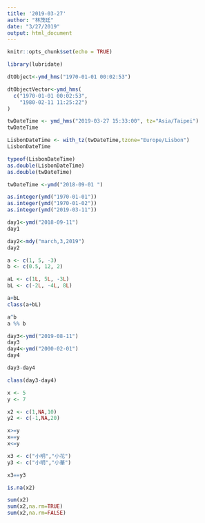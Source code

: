 ```yaml
---
title: '2019-03-27'
author: "林茂廷"
date: "3/27/2019"
output: html_document
---
```


```r
knitr::opts_chunk$set(echo = TRUE)
```


```r
library(lubridate)
```
```r
dtObject<-ymd_hms("1970-01-01 00:02:53") 
```

```r
dtObjectVector<-ymd_hms(
  c("1970-01-01 00:02:53",
    "1980-02-11 11:25:22")
)
```

```r
twDateTime <- ymd_hms("2019-03-27 15:33:00", tz="Asia/Taipei")
twDateTime
```

```r
LisbonDateTime <- with_tz(twDateTime,tzone="Europe/Lisbon")
LisbonDateTime
```
```r
typeof(LisbonDateTime)
as.double(LisbonDateTime)
as.double(twDateTime)
```
```r
twDateTime <-ymd("2018-09-01 ")
```

```r
as.integer(ymd("1970-01-01"))
as.integer(ymd("1970-01-02")) 
as.integer(ymd("2019-03-11")) 
```

```r
day1<-ymd("2018-09-11")
day1
```
```r
day2<-mdy("march,3,2019")
day2
```
```r
a <- c(1, 5, -3)
b <- c(0.5, 12, 2)
```
```r
aL <- c(1L, 5L, -3L)
bL <- c(-2L, -4L, 8L)
```
```r
a+bL
class(a+bL)
```
```r
a^b
a %% b
```
```r
day3<-ymd("2019-08-11")
day3
day4<-ymd("2000-02-01")
day4
```
```r
day3-day4
```
```r
class(day3-day4)
```
```r
x <- 5
y <- 7

x2 <- c(1,NA,10)
y2 <- c(-1,NA,20)
```
```r
x>=y
x==y
x<=y
```
```r
x3 <- c("小明","小花")
y3 <- c("小明","小華")
```
```r
x3==y3
```
```r
is.na(x2)
```
```r
sum(x2)
sum(x2,na.rm=TRUE)
sum(x2,na.rm=FALSE)

```







